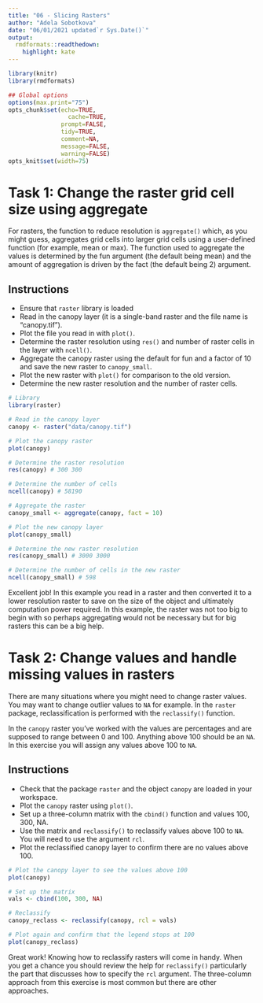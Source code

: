 ```yaml
---
title: "06 - Slicing Rasters"
author: "Adela Sobotkova"
date: "06/01/2021 updated`r Sys.Date()`"
output:
  rmdformats::readthedown:
    highlight: kate
---
```


```r
library(knitr)
library(rmdformats)

## Global options
options(max.print="75")
opts_chunk$set(echo=TRUE,
	             cache=TRUE,
               prompt=FALSE,
               tidy=TRUE,
               comment=NA,
               message=FALSE,
               warning=FALSE)
opts_knit$set(width=75)

```

# Task 1: Change the raster grid cell size using aggregate
For rasters, the function to reduce resolution is `aggregate()` which, as you might guess, aggregates grid cells into larger grid cells using a user-defined function (for example, mean or max). The function used to aggregate the values is determined by the fun argument (the default being mean) and the amount of aggregation is driven by the fact (the default being 2) argument.

## Instructions

* Ensure that `raster` library is loaded
* Read in the canopy layer (it is a single-band raster and the file name is "canopy.tif").
* Plot the file you read in with `plot()`.
* Determine the raster resolution using `res()` and number of raster cells in the layer with `ncell()`.
* Aggregate the canopy raster using the default for fun and a factor of 10 and save the new raster to `canopy_small`.
* Plot the new raster with `plot()` for comparison to the old version.
* Determine the new raster resolution and the number of raster cells.

```r
# Library
library(raster)

# Read in the canopy layer
canopy <- raster("data/canopy.tif")

# Plot the canopy raster
plot(canopy)

# Determine the raster resolution
res(canopy) # 300 300

# Determine the number of cells
ncell(canopy) # 58190

# Aggregate the raster
canopy_small <- aggregate(canopy, fact = 10)

# Plot the new canopy layer
plot(canopy_small)

# Determine the new raster resolution
res(canopy_small) # 3000 3000

# Determine the number of cells in the new raster
ncell(canopy_small) # 598
```

Excellent job! In this example you read in a raster and then converted it to a lower resolution raster to save on the size of the object and ultimately computation power required. In this example, the raster was not too big to begin with so perhaps aggregating would not be necessary but for big rasters this can be a big help.

# Task 2: Change values and handle missing values in rasters
There are many situations where you might need to change raster values. You may want to change outlier values to `NA` for example. In the `raster` package, reclassification is performed with the `reclassify()` function.

In the `canopy` raster you've worked with the values are percentages and are supposed to range between 0 and 100. Anything above 100 should be an `NA`. In this exercise you will assign any values above 100 to `NA`.

## Instructions

* Check that the package `raster` and the object `canopy` are loaded in your workspace.
* Plot the `canopy` raster using `plot()`.
* Set up a three-column matrix with the `cbind()` function and values 100, 300, NA.
* Use the matrix and `reclassify()` to reclassify values above 100 to `NA`. You will need to use the argument `rcl`.
* Plot the reclassified canopy layer to confirm there are no values above 100.

```r
# Plot the canopy layer to see the values above 100
plot(canopy)

# Set up the matrix
vals <- cbind(100, 300, NA)

# Reclassify 
canopy_reclass <- reclassify(canopy, rcl = vals)

# Plot again and confirm that the legend stops at 100
plot(canopy_reclass)

```

Great work! Knowing how to reclassify rasters will come in handy. When you get a chance you should review the help for `reclassify()` particularly the part that discusses how to specify the `rcl` argument. The three-column approach from this exercise is most common but there are other approaches.